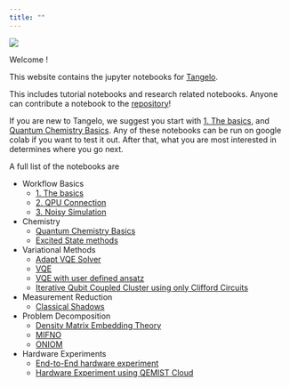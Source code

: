 ```yaml
---
title: ""
---
```


![](examples/img/tangelo_logo_gradient.png)

Welcome !

This website contains the jupyter notebooks for [Tangelo](https://github.com/goodchemistryco/Tangelo).

This includes tutorial notebooks and research related notebooks. Anyone can contribute a notebook to the [repository](https://github.com/goodchemistryco/Tangelo-Examples)!

If you are new to Tangelo, we suggest you start with [1. The basics](examples/workflow_basics/1.the_basics.html), and 
[Quantum Chemistry Basics](examples/chemistry/qchem_modelling_basics.html). Any of these notebooks can be run on google colab if you want to test it out. After that, what you are most interested in determines where you go next.

A full list of the notebooks are

* Workflow Basics
    * [1. The basics](examples/workflow_basics/1.the_basics.html)
    * [2. QPU Connection](examples/workflow_basics/2.qpu_connection.html)
    * [3. Noisy Simulation](examples/workflow_basics/3.noisy_simulation.html)
* Chemistry
    * [Quantum Chemistry Basics](examples/chemistry/qchem_modelling_basics.html)
    * [Excited State methods](examples/chemistry/excited_states.html)
* Variational Methods
    * [Adapt VQE Solver](examples/variational_methods/adapt.html)
    * [VQE](examples/variational_methods/vqe.html)
    * [VQE with user defined ansatz](examples/variational_methods/vqe_custom_ansatz_hamiltonian.html)
    * [Iterative Qubit Coupled Cluster using only Clifford Circuits](examples/variational_methods/iqcc_using_clifford.html)
* Measurement Reduction
    * [Classical Shadows](examples/measurement_reduction/classical_shadows.html)
* Problem Decomposition
    * [Density Matrix Embedding Theory](examples/problem_decomposition/dmet.html)
    * [MIFNO](examples/problem_decomposition/mifno.html)
    * [ONIOM](examples/problem_decomposition/oniom.html)
* Hardware Experiments
    * [End-to-End hardware experiment](examples/hardware_experiments/overview_endtoend.html)
    * [Hardware Experiment using QEMIST Cloud](examples/hardware_experiments/qemist_cloud_hardware_experiment.html)
